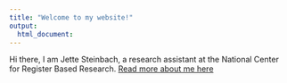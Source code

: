 ```yaml
---
title: "Welcome to my website!"
output:
  html_document:
---
```


Hi there, I am Jette Steinbach, a research assistant at the National Center for Register Based Research.
[Read more about me here](about.html)
